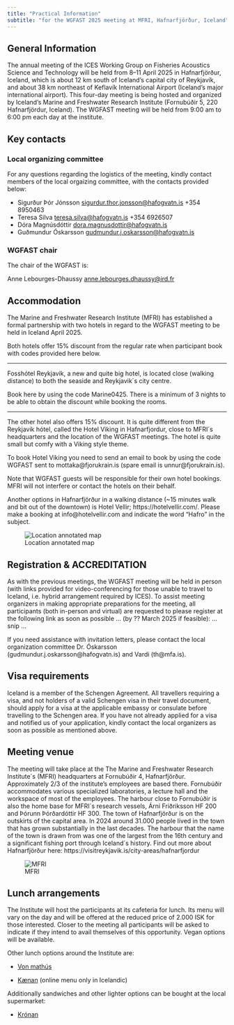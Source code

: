 ```yaml
---
title: "Practical Information"
subtitle: "for the WGFAST 2025 meeting at MFRI, Hafnarfjörður, Iceland"
---
```


## General Information

The annual  meeting of the  ICES Working Group on  Fisheries Acoustics
Science  and  Technology  will  be  held  from  8--11  April  2025  in
Hafnarfjörður,  Iceland,  which is  about  12  km south  of  Iceland’s
capital  city of  Reykjavík, and  about  38 km  northeast of  Keflavík
International  Airport (Iceland’s  major international  airport). This
four-day meeting is being hosted and organized by Iceland’s Marine and
Freshwater  Research  Institute   (Fornubúðir  5,  220  Hafnarfjördur,
Iceland).  The  WGFAST meeting will  be held from  9:00 am to  6:00 pm
each day at the institute.

## Key contacts

### Local organizing committee

For any questions regarding the logistics of the meeting, kindly contact members of the local orgaizing committee, with the contacts provided below:

* Sigurður Þór Jónsson <sigurdur.thor.jonsson@hafogvatn.is>
+354 8950463
* Teresa Silva <teresa.silva@hafogvatn.is>
+354 6926507
* Dóra Magnúsdóttir <dora.magnusdottir@hafogvatn.is>
* Guðmundur Óskarsson <gudmundur.j.oskarsson@hafogvatn.is>

### WGFAST chair

The chair of the WGFAST is:

Anne Lebourges-Dhaussy <anne.lebourges.dhaussy@ird.fr>

## Accommodation

The Marine and Freshwater Research Institute (MFRI) has established a formal partnership with two hotels in regard to the WGFAST meeting to be held in Iceland April 2025.  

  

Both hotels offer 15% discount from the regular rate when participant book with codes provided here below. 

  

_________________________________________________ 

Fosshótel Reykjavik, a new and quite big hotel, is located close (walking distance) to both the seaside and Reykjavik´s city centre.  

  

Book here by using the code Marine0425. There is a minimum of 3 nights to be able to obtain the discount while booking the rooms.  

  

_______________________________________________________ 

The other hotel also offers 15% discount. It is quite different from the Reykjavik hótel, called the Hotel Viking in Hafnarfjordur, close to MFRI´s headquarters and the location of the WGFAST meetings. The hotel is quite small but comfy with a Viking style theme.  

To book Hotel Viking you need to send an email to book by using the code WGFAST  sent to mottaka@fjorukrain.is  (spare email is unnur@fjorukrain.is). 

  

Note that WGFAST guests will be responsible for their own hotel bookings. MFRI will not interfere or contact the hotels on their behalf. 

Another options in Hafnarfjörður in a walking distance (~15 minutes walk
and bit out of the downtown) is Hotel Vellir; https://hotelvellir.com/.
Please make a booking at info@hotelvellir.com and indicate
the word “Hafro” in the subject.

![Location annotated map](images/location.png)

## Registration & ACCREDITATION

As with the previous meetings, the WGFAST meeting will be held in
person (with links provided for video-conferencing for those unable to
travel to Iceland, i.e. hybrid arrangement required by ICES). To
assist meeting organizers in making appropriate preparations for the
meeting, all participants (both in-person and virtual) are
requested to please register at the following link as soon as possible
... (by ?? March 2025 if feasible):
... snip ...

If you need assistance with invitation letters, please contact the local organization committee Dr. Óskarsson (gudmundur.j.oskarsson@hafogvatn.is) and Vardi (th@mfa.is). 

## Visa requirements
 
Iceland is a member of the Schengen Agreement. All travellers
requiring a visa, and not holders of a valid Schengen visa in their
travel document, should apply for a visa at the applicable embassy or
consulate before travelling to the Schengen area.  If you have not
already applied for a visa and notified us of your application, kindly
contact the local organizers as soon as possible as mentioned
above.

## Meeting venue

The meeting will take place at the The Marine and Freshwater Research
Institute´s (MFRI) headquarters at Fornubúðir 4,
Hafnarfjörður. Approximately 2/3 of the institute's employees are
based there. Fornubúðir accommodates various specialized laboratories,
a lecture hall and the workspace of most of the employees. The harbour
close to Fornubúðir is also the home base for MFRI´s research vessels,
Árni Friðriksson HF 200 and Þórunn Þórðardóttir HF 300.  The town of
Hafnarfjörður is on the outskirts of the capital area. In 2024 around
31.000 people lived in the town that has grown substantially in the
last decades. The harbour that the name of the town is drawn from was
one of the largest from the 16th century and a significant fishing
port through Iceland´s history. Find out more about Hafnarfjörður
here: https://visitreykjavik.is/city-areas/hafnarfjordur

![MFRI](images/mfri.jpg)

## Lunch arrangements

The Institute will host the participants at its
cafeteria for lunch. Its menu will vary on the day and will be offered
at the reduced price of 2.000 ISK for those interested. Closer to the
meeting all participants will be asked to indicate if they intend to
avail themselves of this opportunity. Vegan options will be available.

Other lunch options around the Institute are:

* [Von mathús](https://vonmathus.is/en/lunch-menu/)

* [Kænan](https://kaenan.is/hadegismatsedill/) (online menu only in Icelandic)

Additionally sandwiches and other lighter options can be bought at the local supermarket:

* [Krónan](https://maps.app.goo.gl/a3QfgCJHbFT77uZc8)

